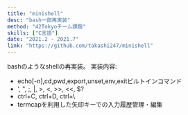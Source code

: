 ```yaml
---
title: "minishell"
desc: "bash一部再実装"
method: "42Tokyoチーム課題"
skills: ["C言語"]
date: "2021.2 - 2021.7"
link: "https://github.com/takashi247/minishell"
---
```


bashのようなshellの再実装。
実装内容:
* echo[-n],cd,pwd,export,unset,env,exitビルトインコマンド
* ', ", ;, |, >, <, >>, <<, $?
* ctrl+C, ctrl+D, ctrl+\
* termcapを利用した矢印キーでの入力履歴管理・編集
